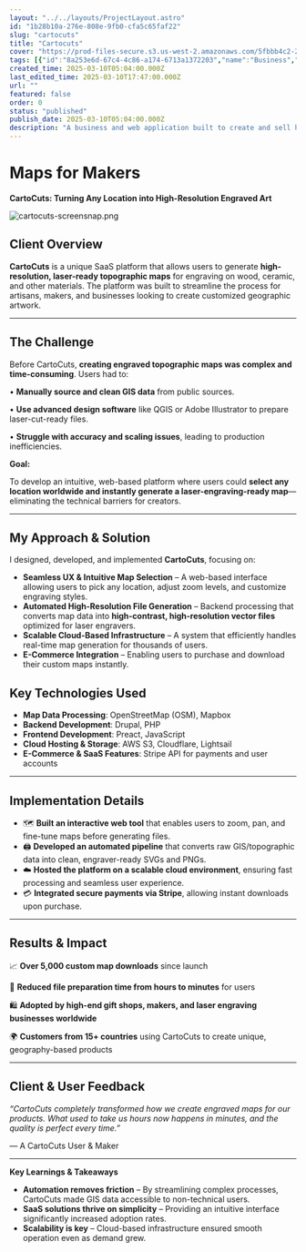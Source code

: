 ```yaml
---
layout: "../../layouts/ProjectLayout.astro"
id: "1b28b10a-276e-808e-9fb0-cfa5c65faf22"
slug: "cartocuts"
title: "Cartocuts"
cover: "https://prod-files-secure.s3.us-west-2.amazonaws.com/5fbbb4c2-2ced-4743-8413-ea48615b5809/3ccbb54f-f491-446e-b6b4-f19a4180e9f5/cutting-boards-02.jpg?X-Amz-Algorithm=AWS4-HMAC-SHA256&X-Amz-Content-Sha256=UNSIGNED-PAYLOAD&X-Amz-Credential=ASIAZI2LB466XLEYYZON%2F20250313%2Fus-west-2%2Fs3%2Faws4_request&X-Amz-Date=20250313T030533Z&X-Amz-Expires=3600&X-Amz-Security-Token=IQoJb3JpZ2luX2VjEIP%2F%2F%2F%2F%2F%2F%2F%2F%2F%2FwEaCXVzLXdlc3QtMiJGMEQCIHaC9mKgr89hetKdDhR1%2FeRdwxXQIJEZTt5tOUqgDQJgAiAUmBE5SXBks2TibnXV01K%2FC2gXGGbCIXK98DXeQYa%2FECqIBAjM%2F%2F%2F%2F%2F%2F%2F%2F%2F%2F8BEAAaDDYzNzQyMzE4MzgwNSIMR7jQtZYw0sNqmJIqKtwDz10om1ZJ1Abeu3r63c0ArBMd%2FLEzsKqkrIUajIwz2Gf%2BXRFQ0glzbNfDdsElcuyM2OXOQjyrggi0N9lK8ARdsudGqAGRKmtmuG%2FwSvgiBJVlri5%2B2z5gcorOS9zr3ZsLP2bvwd7uXoS5JHaRV5qXeVPXfLaq%2FKGV8v7s3Pi%2Bu3rRbbzjh%2B%2FFMhWUEqeblftn8kzHgx9NtCs%2FrDiZ1iTwdsedO76%2BvbcgRHgIzjcKW0s2y38TFy5EzXNqg%2FmxMaIaFhyLtZ0O5m9er6PfjebYGpyL6WTElUhRKF5XjYPpnyindhz%2Fzn61H8lNXeKtL2jPT%2FU1dNd8LeqHZpi%2BMJK9MypgshSvKiISQ2wVr2TjfTwNNnmd2N3hvk2SoskM2TjX4poJV7C8TLYCfNOJWJZl5haieteyW3lPPi39Ks6UxhUokWlQvhgw3bXconi%2FXl%2FH5JyOrZehg%2BDKYI4AT1%2FuOQpG6b1uzGgy2quXNhnpFBIJpQ6BeX3ig6DoeD3WdvBnsdt3h3g4A0Gb2uncs68GcR8PrG5ZjJ9nUN1OFiebPbAFnCv%2FkEpG72dtES6BJJAd9zTgfcMxC0ZXVPQoxxnb8yqqIdAgZu30jMavFnBq3pvYrKy0id%2B5yG%2BTDVMwroXJvgY6pgGRiY7FHbbXDlh84W827FfrkEWJMnvJuyaAS2UlpWAJLjQatq91UfwUOCwoUlZaB%2BmjeLrp5EZrXDv0ZLkMVO4UNkLCmnp0BhAKroiCkz0KYJGwqoYyz01NzfDDAvp3aYMCBac%2BhHWoay%2FeI8Os8FnjiCPx5qfl2LIL9dOTJeVDkz%2FU699AYKYecesoXj38cFhC10vZ5d93eKQos5sIVqzBdNqP%2FAwm&X-Amz-Signature=7e31c240c30cdccf18462dd4687c06c211c234270e093a48eab605fbbd7edc13&X-Amz-SignedHeaders=host&x-id=GetObject"
tags: [{"id":"8a253e6d-67c4-4c86-a174-6713a1372203","name":"Business","color":"orange"},{"id":"a714972b-48cc-41bd-93d9-45042a0f9034","name":"Web App","color":"purple"}]
created_time: 2025-03-10T05:04:00.000Z
last_edited_time: 2025-03-10T17:47:00.000Z
url: ""
featured: false
order: 0
status: "published"
publish_date: 2025-03-10T05:04:00.000Z
description: "A business and web application built to create and sell high resolution digital map files for laser engraving."
---
```



# Maps for Makers


**CartoCuts: Turning Any Location into High-Resolution Engraved Art**


![cartocuts-screensnap.png](https://prod-files-secure.s3.us-west-2.amazonaws.com/5fbbb4c2-2ced-4743-8413-ea48615b5809/bd334646-a4fb-4b6e-b67b-3aa4756a8b7d/cartocuts-screensnap.png?X-Amz-Algorithm=AWS4-HMAC-SHA256&X-Amz-Content-Sha256=UNSIGNED-PAYLOAD&X-Amz-Credential=ASIAZI2LB466VSMIC5ZF%2F20250313%2Fus-west-2%2Fs3%2Faws4_request&X-Amz-Date=20250313T030533Z&X-Amz-Expires=3600&X-Amz-Security-Token=IQoJb3JpZ2luX2VjEIP%2F%2F%2F%2F%2F%2F%2F%2F%2F%2FwEaCXVzLXdlc3QtMiJGMEQCIAR1Ch9F%2B11oD33klmv9RMr4vIsx7Ki0v5TonuyotLXZAiBXe0bAbadBf7zKXFFGYEK9aoda1M5G%2F70iagY7JWU%2B7SqIBAjM%2F%2F%2F%2F%2F%2F%2F%2F%2F%2F8BEAAaDDYzNzQyMzE4MzgwNSIMKaYjzSD3MzzILVkzKtwD%2Fiax1GEb41p4y2ulNDNhCO7vGfnCScWVsGi5XNw%2BT62052sQFIn6WgBQ7mouzzWod016lNpen1Vp6wrHWZSG%2BpUUuV02pCqgy8h3qQZxGw3e9zCg4diZKGABpBIbopN6rDUUbHCEgipqwMUIIl%2BpjjdtvkTvU0q3%2BBXctnP0KuzvSdU82qs8bt8JXKiEKI3l8f%2BO8Bnx3hzscZVcC76GgjMeFZgCVPoZf65Ew2OcMJYSG3wffcULpmaGk5xKh8ywz48FR4aF7X4aHENbTF5Iq9VziDSQ0yBd2%2F87%2BWr80zm1KleKK4hHsQmxBXBFJT6UCWwubiRkYdL52cBHswayDwKTy6VEVFenfif7czl5GwBg8NtbdawXRK9xXBJSOS302CB9GrknB8RM7aJPzQGuXuHq0K0PRxwitHVZGL6nxiKy60%2B0Q6uWpmCuchiFxfoyJp2wg77zRdU6EUsk8NmpgYcJb1UC3%2BEjWJ2JX84OdZiCjgKmn4CmMl1Jy4i2wHutqv7Dvz1i352n6pmsZCG0qTqk3Kw0%2Feyc7sH5xWigBGc%2FZyYT13%2FYjSZuBPrL4aI3PcHFxEjB1ZuBIb2qTxtavw%2FrBY%2FPR6sWjIM9cy1nkbn3vWaLUyXpHuGEY%2Fcw8YXJvgY6pgGSk7xc0Ozb0icv2QoPyCEYOyfm3wzFlpFmWOcRFuhhecRt8qWaRtxZWinHkxrUJpu62xSZtCmeRyEQj1XYqvOGgksvjOWpfB8zuHdEyJNzMck%2FwRegGPZ%2Fg0d3zgn0MQG5oS6lnwJbQyAQLxomj7hIDubwbhhgr4O6UmsDnNz9dt%2BjscpQgijR%2BucUZlGAu%2B7kPQ8U6bDJ3lW4hzF4%2FdQIEUpq7dpt&X-Amz-Signature=cb8697d8b7ebb5cf0110d900a4f3d3b1d53e7d5bd1365ffeafc7e3ba40c38337&X-Amz-SignedHeaders=host&x-id=GetObject)


## **Client Overview**


**CartoCuts** is a unique SaaS platform that allows users to generate **high-resolution, laser-ready topographic maps** for engraving on wood, ceramic, and other materials. The platform was built to streamline the process for artisans, makers, and businesses looking to create customized geographic artwork.


---


## **The Challenge**


Before CartoCuts, **creating engraved topographic maps was complex and time-consuming**. Users had to:


•	**Manually source and clean GIS data** from public sources.


•	**Use advanced design software** like QGIS or Adobe Illustrator to prepare laser-cut-ready files.


•	**Struggle with accuracy and scaling issues**, leading to production inefficiencies.


**Goal:**


To develop an intuitive, web-based platform where users could **select any location worldwide and instantly generate a laser-engraving-ready map**—eliminating the technical barriers for creators.


---


## **My Approach & Solution**


I designed, developed, and implemented **CartoCuts**, focusing on:

- **Seamless UX & Intuitive Map Selection** – A web-based interface allowing users to pick any location, adjust zoom levels, and customize engraving styles.
- **Automated High-Resolution File Generation** – Backend processing that converts map data into **high-contrast, high-resolution vector files** optimized for laser engravers.
- **Scalable Cloud-Based Infrastructure** – A system that efficiently handles real-time map generation for thousands of users.
- **E-Commerce Integration** – Enabling users to purchase and download their custom maps instantly.

## **Key Technologies Used**

- **Map Data Processing**: OpenStreetMap (OSM), Mapbox
- **Backend Development**: Drupal, PHP
- **Frontend Development**: Preact, JavaScript
- **Cloud Hosting & Storage**: AWS S3, Cloudflare, Lightsail
- **E-Commerce & SaaS Features**: Stripe API for payments and user accounts

---


## **Implementation Details**

- 🗺️ **Built an interactive web tool** that enables users to zoom, pan, and fine-tune maps before generating files.
- 🖨️ **Developed an automated pipeline** that converts raw GIS/topographic data into clean, engraver-ready SVGs and PNGs.
- ☁️ **Hosted the platform on a scalable cloud environment**, ensuring fast processing and seamless user experience.
- 💳 **Integrated secure payments via Stripe**, allowing instant downloads upon purchase.

---


## **Results & Impact**


📈 **Over 5,000 custom map downloads** since launch


🚀 **Reduced file preparation time from hours to minutes** for users


🛍️ **Adopted by high-end gift shops, makers, and laser engraving businesses worldwide**


🌍 **Customers from 15+ countries** using CartoCuts to create unique, geography-based products


---


## **Client & User Feedback**


_“CartoCuts completely transformed how we create engraved maps for our products. What used to take us hours now happens in minutes, and the quality is perfect every time.”_


— A CartoCuts User & Maker


---


**Key Learnings & Takeaways**

- **Automation removes friction** – By streamlining complex processes, CartoCuts made GIS data accessible to non-technical users.
- **SaaS solutions thrive on simplicity** – Providing an intuitive interface significantly increased adoption rates.
- **Scalability is key** – Cloud-based infrastructure ensured smooth operation even as demand grew.

